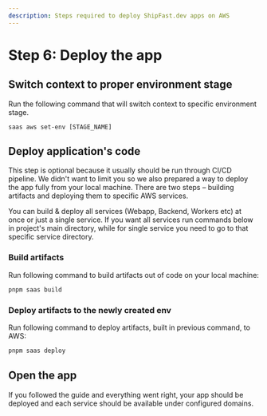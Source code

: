 ```yaml
---
description: Steps required to deploy ShipFast.dev apps on AWS
---
```



# Step 6: Deploy the app

## Switch context to proper environment stage

Run the following command that will switch context to specific environment stage.

```shell
saas aws set-env [STAGE_NAME]
```

## Deploy application's code

This step is optional because it usually should be run through CI/CD pipeline. We didn't want to limit you so we also
prepared a way to deploy the app fully from your local machine. There are two steps – building artifacts and deploying
them to specific AWS services.

You can build & deploy all services (Webapp, Backend, Workers etc) at once or just a single service.
If you want all services run commands below in project's main directory,
while for single service you need to go to that specific service directory.

### Build artifacts

Run following command to build artifacts out of code on your local machine:

```sh
pnpm saas build
```

### Deploy artifacts to the newly created env

Run following command to deploy artifacts, built in previous command, to AWS:

```sh
pnpm saas deploy
```

## Open the app

If you followed the guide and everything went right, your app should be deployed and each service should be available
under configured domains.
